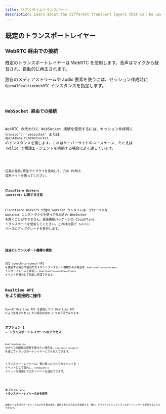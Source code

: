 ```yaml
---
title: リアルタイムトランスポート
description: Learn about the different transport layers that can be used with Realtime Agents.
---
```




## 既定のトランスポートレイヤー

### WebRTC 経由での接続

既定のトランスポートレイヤーは WebRTC を使用します。音声はマイクから録音され、自動的に再生されます。

独自のメディアストリームや audio 要素を使うには、セッション作成時に `OpenAIRealtimeWebRTC` インスタンスを指定します。

<Code lang="typescript" code={customWebRTCTransportExample} />

### WebSocket 経由での接続

WebRTC の代わりに WebSocket 接続を使用するには、セッション作成時に `transport: 'websocket'` または `OpenAIRealtimeWebSocket` のインスタンスを渡します。これはサーバーサイドのユースケース、たとえば Twilio で電話エージェントを構築する場合によく適しています。

<Code lang="typescript" code={websocketSessionExample} />

任意の録音/再生ライブラリを使用して、元の PCM16 音声バイトを扱ってください。

#### Cloudflare Workers (workerd) に関する注意

Cloudflare Workers や他の workerd ランタイムは、グローバルな `WebSocket` コンストラクタを使って外向きの WebSocket を開くことができません。拡張機能パッケージの Cloudflare トランスポートを使用してください。これは内部で `fetch()` ベースのアップグレードを実行します。

<Code lang="typescript" code={cloudflareTransportExample} />

### 独自のトランスポート機構の構築

別の speech-to-speech API を使用する場合や独自のカスタムトランスポート機構がある場合は、`RealtimeTransportLayer` インターフェースを実装し、`RealtimeTransportEventTypes` イベントを発火して独自に作成できます。

## Realtime API をより直接的に操作

OpenAI Realtime API を使用しつつ、Realtime API により直接アクセスしたい場合は次の 2 つの方法があります。

### オプション 1 - トランスポートレイヤーへのアクセス

`RealtimeSession` のすべての機能の恩恵を受けたい場合は、`session.transport` を通じてトランスポートレイヤーにアクセスできます。

トランスポートレイヤーは、受け取ったすべてのイベントを `*` イベントとして発火し、`sendEvent()` メソッドを使用して元のイベントを送信できます。

<Code lang="typescript" code={transportEventsExample} />

### オプション 2 — トランスポートレイヤーのみを使用

自動ツール実行やガードレールなどが不要な場合、接続と割り込みのみを管理する「薄い」クライアントとしてトランスポートレイヤーを使用することもできます。

<Code lang="typescript" code={thinClientExample} />
